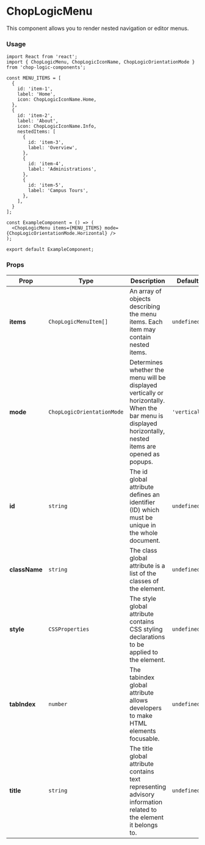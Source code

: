 
<Meta of={ChopLogicMenuStories} title='Form' />

# ChopLogicMenu

This component allows you to render nested navigation or editor menus.

### Usage

```tsx
import React from 'react';
import { ChopLogicMenu, ChopLogicIconName, ChopLogicOrientationMode } from 'chop-logic-components';

const MENU_ITEMS = [
  {
    id: 'item-1',
    label: 'Home',
    icon: ChopLogicIconName.Home,
  },
  {
    id: 'item-2',
    label: 'About',
    icon: ChopLogicIconName.Info,
    nestedItems: [
      {
        id: 'item-3',
        label: 'Overview',
      },
      {
        id: 'item-4',
        label: 'Administrations',
      },
      {
        id: 'item-5',
        label: 'Campus Tours',
      },
    ],
  }
];

const ExampleComponent = () => (
  <ChopLogicMenu items={MENU_ITEMS} mode={ChopLogicOrientationMode.Horizontal} />
);

export default ExampleComponent;
```

### Props

| Prop          | Type                       | Description                                                                                                                                               | Default      | Required |
|---------------|----------------------------|-----------------------------------------------------------------------------------------------------------------------------------------------------------|--------------|----------|
| **items**     | `ChopLogicMenuItem[]`      | An array of objects describing the menu items. Each item may contain nested items.                                                                        | `undefined`  | Yes      |
| **mode**      | `ChopLogicOrientationMode` | Determines whether the menu will be displayed vertically or horizontally. When the bar menu is displayed horizontally, nested items are opened as popups. | `'vertical'` | No       |
| **id**        | `string`                   | The id global attribute defines an identifier (ID) which must be unique in the whole document.                                                            | `undefined`  | No       |
| **className** | `string`                   | The class global attribute is a list of the classes of the element.                                                                                       | `undefined`  | No       |
| **style**     | `CSSProperties`            | The style global attribute contains CSS styling declarations to be applied to the element.                                                                | `undefined`  | No       |
| **tabIndex**  | `number`                   | The tabindex global attribute allows developers to make HTML elements focusable.                                                                          | `undefined`  | No       |
| **title**     | `string`                   | The title global attribute contains text representing advisory information related to the element it belongs to.                                          | `undefined`  | No       |